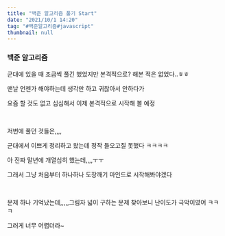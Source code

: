 ```yaml
---
title: "백준 알고리즘 풀기 Start"
date: "2021/10/1 14:20"
tag: "#백준알고리즘#javascript"
thumbnail: null
---
```


### 백준 알고리즘

군대에 있을 때 조금씩 풀긴 했었지만 본격적으로? 해본 적은 없었다..ㅎㅎ

맨날 언젠가 해야하는데 생각만 하고 귀찮아서 안하다가

요즘 할 것도 없고 심심해서 이제 본격적으로 시작해 볼 예정

<br/>

저번에 풀던 것들은,,,,

군대에서 이쁘게 정리하고 왔는데 정작 들오고질 못했다 ㅋㅋㅋㅋ

아 진짜 말년에 개열심히 했는데,,,,ㅜㅜ

그래서 그냥 처음부터 하나하나 도장깨기 마인드로 시작해봐야겠다

<br/>

문제 하나 기억났는데,,,,,그림자 넓이 구하는 문제 찾아보니 난이도가 극악이였어 ㅋㅋㅋ

그러게 너무 어렵더라~